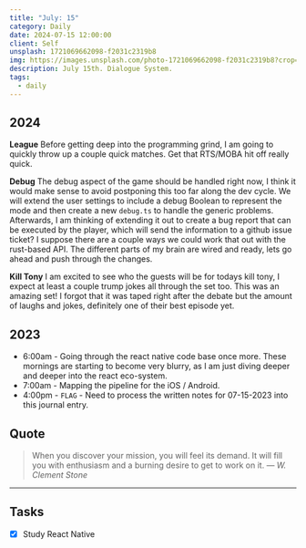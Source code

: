 ```yaml
---
title: "July: 15"
category: Daily
date: 2024-07-15 12:00:00
client: Self
unsplash: 1721069662098-f2031c2319b8
img: https://images.unsplash.com/photo-1721069662098-f2031c2319b8?crop=entropy&cs=srgb&fm=jpg&ixid=MnwzNjM5Nzd8MHwxfHJhbmRvbXx8fHx8fHx8fDE2ODE3NDg2ODY&ixlib=rb-4.0.3&q=85
description: July 15th. Dialogue System.
tags:
  - daily
---
```


## 2024

**League**
Before getting deep into the programming grind, I am going to quickly throw up a couple quick matches.
Get that RTS/MOBA hit off really quick.

**Debug**
The debug aspect of the game should be handled right now, I think it would make sense to avoid postponing this too far along the dev cycle.
We will extend the user settings to include a debug Boolean to represent the mode and then create a new `debug.ts` to handle the generic problems.
Afterwards, I am thinking of extending it out to create a bug report that can be executed by the player, which will send the information to a github issue ticket? I suppose there are a couple ways we could work that out with the rust-based API. The different parts of my brain are wired and ready, lets go ahead and push through the changes.

**Kill Tony**
I am excited to see who the guests will be for todays kill tony, I expect at least a couple trump jokes all through the set too.
This was an amazing set! I forgot that it was taped right after the debate but the amount of laughs and jokes, definitely one of their best episode yet.

<Adsense />

## 2023
- 6:00am - Going through the react native code base once more. These mornings are starting to become very blurry, as I am just diving deeper and deeper into the react eco-system. 
- 7:00am - Mapping the pipeline for the iOS / Android.
- 4:00pm - `FLAG` - Need to process the written notes for 07-15-2023 into this journal entry.

## Quote

> When you discover your mission, you will feel its demand. It will fill you with enthusiasm and a burning desire to get to work on it.
> — <cite>W. Clement Stone</cite>

---

## Tasks

- [x] Study React Native